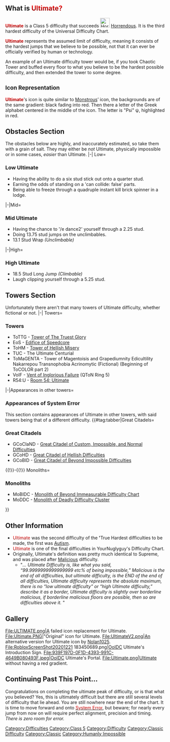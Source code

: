 {{ArticleTab}}{{Humanly Impossible}}{{DISPLAYTITLE:<span style="font-weight;font-size:100%;background:-webkit-linear-gradient(red, maroon);-webkit-background-clip:text;-webkit-text-fill-color:transparent;">Ultimate}}
{{Classic}}
==What is <span style="font-weight;font-size:100%;background:-webkit-linear-gradient(red, maroon);-webkit-background-clip:text;-webkit-text-fill-color:transparent;">Ultimate?==
{{NewDifficultyInfobox
|title1 = Ultimate
|image1 = Betterultimate.png
|caption1 = Ultimate
|class = [[:Category:Class 5|Class 5]]
|previous =[[File:Bettermonstrous.png|30x30px]] [[Monstrous]]
|next = {{Class7Difficulties|System Error}} [[System Error]]
|decal_id = 75075630704642
|original_short_name=Ultimate|previous_creator(s)=CreationAintGood|original_name=Ultimate|previous_name=Ultimate|original_full_name=Ultimate|previous_full_name(s)=Ultimate|removal_reason=Not removed|previous_short_name(s)=Ultimate|date_added=16th August 2020|date_removed=Not removed|previous_official_music(s)=None|revamp_date=Not yet|revival_date=Not deleted|prior_previous=[[Monstrous]]|prior_next=[[System Error]]|original_creator(s)=CreationAintGood|previous_type(s)=Physically Impossible Difficulty|original_official_music=None|official_music(s)=|type=Classic Difficulty|class_range=High|difficulty_range=Low - High|main_difficulty=|sub_difficulty(ies)=[[File:NOUGHT.png|25px]] [[Nought]]|chain(s)=|creator(s)=YourNuglyguy, CreationAintGood|previous_main_difficulty(ies)=None|full_name=|short_name=|alt_names=|original_class=|previous_class(es)=|original_type=Physically Impossible Difficulty|original_main_difficulty=None|previous_sub_difficulty(ies)=None|alt_previous=[[File:Horrendous.png|30px]] [[Horrendous]]|rating=41|alt_next=[[File:NOUGHT.png|30x30px]] [[Nought]]}}{{Class7Difficulties|Ultimate}} <span style="font-weight;font-size:100%;background:-webkit-linear-gradient(red, maroon);-webkit-background-clip:text;-webkit-text-fill-color:transparent;">'''Ultimate'''</span> is a Class 5 difficulty that succeeds [[File:Horrendous.png|30px]] [[Horrendous]]. It is the third hardest difficulty of the Universal Difficulty Chart.

{{Class7Difficulties|Ultimate}} <span style="font-weight;font-size:100%;background:-webkit-linear-gradient(red, maroon);-webkit-background-clip:text;-webkit-text-fill-color:transparent;">'''Ultimate'''</span> represents the assumed limit of difficulty, meaning it consists of the hardest jumps that we believe to be possible, not that it can ever be officially verified by human or technology. 

An example of an Ultimate difficulty tower would be, if you took Chaotic Tower and buffed every floor to what you believe to be the hardest possible difficulty, and then extended the tower to some degree.

<div class="mw-collapsible mw-collapsed">
==<small>Icon Representation</small>==
<div class="mw-collapsible-content">
{{Class7Difficulties|Ultimate}} <span style="font-weight;font-size:100%;background:-webkit-linear-gradient(red, maroon);-webkit-background-clip:text;-webkit-text-fill-color:transparent;">'''Ultimate'''</span>'s icon is quite similar to {{Class7Difficulties|Monstrous}} [[Monstrous]]’ icon, the backgrounds are of the same gradient: black fading into red. Then there a letter of the Greek alphabet centered in the middle of the icon. The letter is "Psi" ψ, highlighted in red. 
</div>
</div>

==Obstacles Section ==
The obstacles below are highly, and inaccurately estimated, so take them with a grain of salt. They may either be ''not'' Ultimate, physically impossible or in some cases, ''easier'' than Ultimate.
<tabber>
|-|
Low=
===Low Ultimate===
*Having the ability to do a six stud stick out onto a quarter stud.
*Earning the odds of standing on a 'can collide: false' parts.
*Being able to freeze through a quadruple instant kill brick spinner in a lodge.
|-|Mid=
===Mid Ultimate===
*Having the chance to '/e dance2' yourself through a 2.25 stud.
*Doing 13.75 stud jumps on the unclimbables.
*13.1 Stud Wrap ''(Unclimbable)''
|-|High=
===High Ultimate===
*18.5 Stud Long Jump ''(Climbable)''
*Laugh clipping yourself through a 5.25 stud.
</tabber>

==Towers Section==
Unfortunately there aren't that many towers of Ultimate difficulty, whether fictional or not.<tabber>
|-|
Towers=
=== Towers ===
*ToTTG - [[Tower of The Truest Glory]]
*EoS - [[Edifice of Speedcore]]
*ToHM - [[Tower of Hellish Misery]]
*TUC - The Ultimate Centurial
*ToMaGENTA - Tower of Magentoisis and Grapediumnity Edicultility Nakarrepou Transnophobia Acrinomytic (Fictional) (Beginning of ToCOLOR part 2)
*VoIF - [https://www.roblox.com/games/10406214285/Quasis-Towers-of-Nonsense Vent of Inglorious Failure] (QToN Ring 5)
*R54:U - [https://www.roblox.com/games/12540885283/UPD-Difficulty-Rooms-EJT Room 54: Ultimate]

|-|Appearances in other towers=
=== Appearances of System Error ===
This section contains appearances of Ultimate in other towers, with said towers being that of a different difficulty.
{{#tag:tabber|Great Citadels=
=== Great Citadels ===
*GCoCIaND - [[Great Citadel of Custom, Impossible, and Normal Difficulties]]
*GCoHD - [[Great Citadel of Hellish Difficulties]]
*GCoBID - [[Great Citadel of Beyond Impossible Difficulties]]
{{!}}-{{!}}
Monoliths=
=== Monoliths ===
*MoBIDC - [[Monolith of Beyond Immeasurable Difficulty Chart]]
*MoDDC - [[Monolith of Deadly Difficulty Cluster]]
}}
</tabber>

==Other Information==
*<span style="font-weight;font-size:100%;background:-webkit-linear-gradient(red, maroon);-webkit-background-clip:text;-webkit-text-fill-color:transparent;">Ultimate</span> was the second difficulty of the ''''<nowiki/>'''True Hardest difficulties to be made, the first was [[Autism]].
*<span style="font-weight;font-size:100%;background:-webkit-linear-gradient(red, maroon);-webkit-background-clip:text;-webkit-text-fill-color:transparent;">Ultimate</span> is one of the final difficulties in YourNuglyguy's Difficulty Chart.
*Originally, Ultimate's definition was pretty much identical to Supreme, and was placed after [[w:c:jtohs-hardest-towers:Malicious|Malicious]] difficulty. 
**"''... Ultimate Difficulty is, like what you said, “99.9999999999999999 etc% of being impossible,” Malicious is the end of all difficulties, but ultimate difficulty, is the END of the end of all difficulties, Ultimate difficulty represents the absolute maximum, there is no “low ultimate difficulty” or “high Ultimate difficulty,” describe it as a border, Ultimate difficulty is slightly over borderline malicious, if borderline malicious floors are possible, then so are difficulties above it.'' "
==Gallery==
<gallery>
File:ULTIMATE.png|A failed icon replacement for Ultimate.
File:Ultimate.PNG|"Original" icon for Ultimate.
File:UltimateV2.png|An alternative version for Ultimate icon by [[User:Nolan1025|Nolan1025]].
File:RobloxScreenShot20201221 183450689.png|[[Obelisk of Impossible Difficulty Chart|OoIDC]] Ultimate's Introduction Sign.
File:939F197D-0F1D-4393-991C-4649B080493F.jpeg|[[Obelisk of Impossible Difficulty Chart|OoIDC]] Ultimate's Portal.
File:Ultimate.png|Ultimate without having a red gradient.
</gallery>
==Continuing Past This Point...==
Congratulations on completing the ultimate peak of difficulty, or is that what you believed? Yes, this is ultimately difficult but there are still several levels of difficulty that lie ahead. You are still nowhere near the end of the chart. It is time to move forward and onto {{Class7Difficulties|System Error}} [[System Error|<span style="font-weight;font-size:100%;background:-webkit-linear-gradient(red, maroon);-webkit-background-clip:text;-webkit-text-fill-color:transparent;">System Error</span>]], but beware; for nearly every jump from now on will require perfect alignment, precision and timing. ''There is zero room for error.''
{{DifficultiesNavbox}}
[[Category:Difficulties]]
[[Category:Class 5]]
[[Category:Difficulty]]
[[Category:Classic Difficulty]]
[[Category:Classic]]
[[Category:Humanly Impossible]]